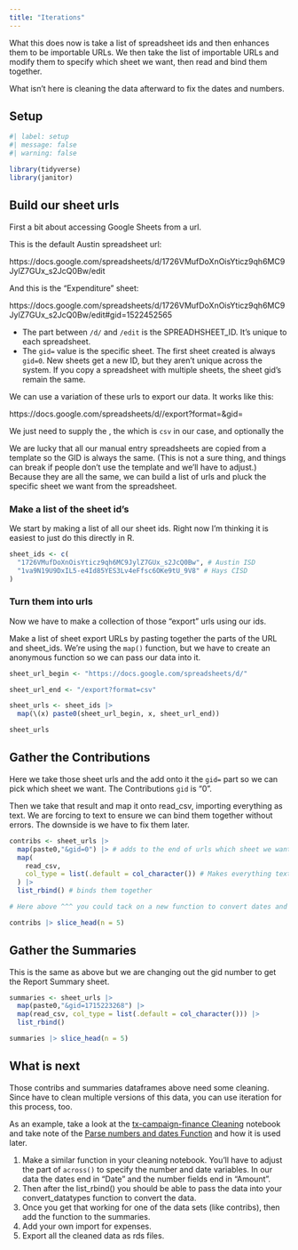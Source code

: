 ```yaml
---
title: "Iterations"
---
```


What this does now is take a list of spreadsheet ids and then enhances them to be importable URLs. We then take the list of importable URLs and modify them to specify which sheet we want, then read and bind them together.

What isn't here is cleaning the data afterward to fix the dates and numbers. 

## Setup

```r
#| label: setup
#| message: false
#| warning: false

library(tidyverse)
library(janitor)
```

## Build our sheet urls

First a bit about accessing Google Sheets from a url.

This is the default Austin spreadsheet url:

https://docs.google.com/spreadsheets/d/1726VMufDoXnOisYticz9qh6MC9JylZ7GUx_s2JcQ0Bw/edit

And this is the "Expenditure" sheet:

https://docs.google.com/spreadsheets/d/1726VMufDoXnOisYticz9qh6MC9JylZ7GUx_s2JcQ0Bw/edit#gid=1522452565

- The part between `/d/` and `/edit` is the SPREADHSHEET_ID. It's unique to each spreadsheet. 
- The `gid=` value is the specific sheet. The first sheet created is always `gid=0`. New sheets get a new ID, but they aren't unique across the system. If you copy a spreadsheet with multiple sheets, the sheet gid's remain the same.

We can use a variation of these urls to export our data. It works like this:

https://docs.google.com/spreadsheets/d/<SPREADSHEET_ID>/export?format=<FORMAT_VALUE>&gid=<SHEET_GID>

We just need to supply the <SPREADSHEET_ID>, the <FORMAT_VALUE> which is `csv` in our case, and optionally the <SHEET_GID>

We are lucky that all our manual entry spreadsheets are copied from a template so the GID is always the same. (This is not a sure thing, and things can break if people don't use the template and we'll have to adjust.) Because they are all the same, we can build a list of urls and pluck the specific sheet we want from the spreadsheet.

### Make a list of the sheet id's

We start by making a list of all our sheet ids. Right now I'm thinking it is easiest to just do this directly in R.

```r
sheet_ids <- c(
  "1726VMufDoXnOisYticz9qh6MC9JylZ7GUx_s2JcQ0Bw", # Austin ISD
  "1va9N19U9DxIL5-e4Id85YES3Lv4eFfsc6OKe9tU_9V8" # Hays CISD
)
```

### Turn them into urls

Now we have to make a collection of those "export" urls using our ids.

Make a list of sheet export URLs by pasting together the parts of the URL and sheet_ids. We're using the `map()` function, but we have to create an anonymous function so we can pass our data into it. 

```r
sheet_url_begin <- "https://docs.google.com/spreadsheets/d/"

sheet_url_end <- "/export?format=csv"

sheet_urls <- sheet_ids |> 
  map(\(x) paste0(sheet_url_begin, x, sheet_url_end))

sheet_urls
```

## Gather the Contributions

Here we take those sheet urls and the add onto it the `gid=` part so we can pick which sheet we want. The Contributions `gid` is "0".

Then we take that result and map it onto read_csv, importing everything as text. We are forcing to text to ensure we can bind them together without errors. The downside is we have to fix them later.

```r
contribs <- sheet_urls |> 
  map(paste0,"&gid=0") |> # adds to the end of urls which sheet we want
  map(
    read_csv,
    col_type = list(.default = col_character()) # Makes everything text so they can bind together. Will have to fix dates, numbers.
  ) |> 
  list_rbind() # binds them together

# Here above ^^^ you could tack on a new function to convert dates and numbers based on the column names.

contribs |> slice_head(n = 5)
```

## Gather the Summaries

This is the same as above but we are changing out the gid number to get the Report Summary sheet.

```r
summaries <- sheet_urls |> 
  map(paste0,"&gid=1715223268") |>
  map(read_csv, col_type = list(.default = col_character())) |> 
  list_rbind()

summaries |> slice_head(n = 5)
```

## What is next

Those contribs and summaries dataframes above need some cleaning. Since have to clean multiple versions of this data, you can use iteration for this process, too.

As an example, take a look at the [tx-campaign-finance Cleaning](https://utdata.github.io/tx-campaign-finance/01-cleaning.html) notebook and take note of the [Parse numbers and dates Function](https://utdata.github.io/tx-campaign-finance/01-cleaning.html#parse-numbers-and-dates) and how it is used later. 

1. Make a similar function in your cleaning notebook. You'll have to adjust the part of `across()` to specify the number and date variables. In our data the dates end in "Date" and the number fields end in "Amount".
2. Then after the list_rbind() you should be able to pass the data into your convert_datatypes function to convert the data.
3. Once you get that working for one of the data sets (like contribs), then add the function to the summaries.
4. Add your own import for expenses.
5. Export all the cleaned data as rds files.
